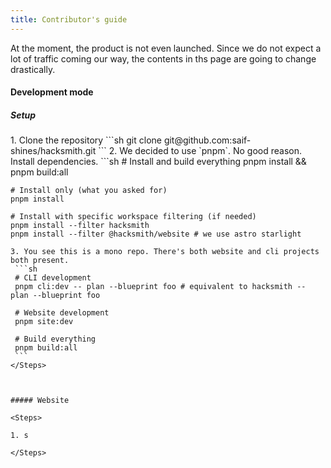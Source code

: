 ```yaml
---
title: Contributor's guide
---
```



At the moment, the product is not even launched. Since we do not expect a lot of traffic coming our way, the contents in ths page are going to change drastically.

#### Development mode

##### Setup

<Steps>
1. Clone the repository
   ```sh
   git clone git@github.com:saif-shines/hacksmith.git
   ```
2. We decided to use `pnpm`. No good reason. Install dependencies.
   ```sh
    # Install and build everything
    pnpm install && pnpm build:all

    # Install only (what you asked for)
    pnpm install

    # Install with specific workspace filtering (if needed)
    pnpm install --filter hacksmith
    pnpm install --filter @hacksmith/website # we use astro starlight

````
3. You see this is a mono repo. There's both website and cli projects both present.
 ```sh
 # CLI development
 pnpm cli:dev -- plan --blueprint foo # equivalent to hacksmith -- plan --blueprint foo

 # Website development
 pnpm site:dev

 # Build everything
 pnpm build:all
 ```
</Steps>



##### Website

<Steps>

1. s

</Steps>
````
